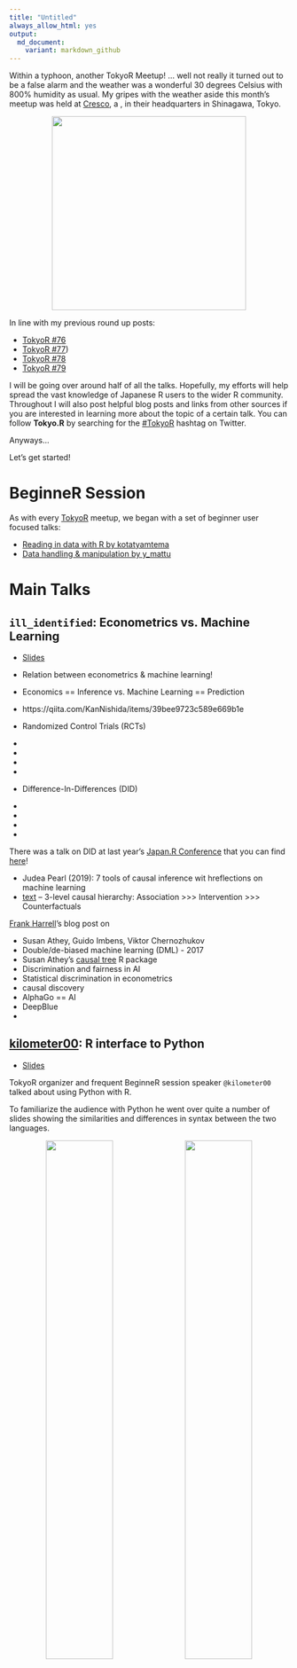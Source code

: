 ```yaml
---
title: "Untitled"
always_allow_html: yes
output: 
  md_document:
    variant: markdown_github
---
```


Within a typhoon, another TokyoR Meetup! ... well not really it turned out to be a false alarm and the weather was a wonderful 30 degrees Celsius with 800% humidity as usual. My gripes with the weather aside this month's meetup was held at [Cresco](), a , in their headquarters in Shinagawa, Tokyo.

<img src="https://i.imgur.com/UlstyyS.png" style="display: block; margin: auto;" width = "350" />

In line with my previous round up posts:

- [TokyoR #76](https://ryo-n7.github.io/2019-03-07-tokyoR-76-roundup/)
- [TokyoR #77](https://ryo-n7.github.io/2019-04-24-tokyoR-77/)) 
- [TokyoR #78](https://ryo-n7.github.io/2019-05-31-tokyoR-78-roundup/) 
- [TokyoR #79](https://ryo-n7.github.io/2019-07-05-tokyoR-79-roundup/)

I will be going over around half of all the talks. Hopefully, my efforts will help spread the vast knowledge of Japanese R users to the wider R community. Throughout I will also post helpful blog posts and links from other sources if you are interested in learning more about the topic of a certain talk. You can follow __Tokyo.R__ by searching for the [#TokyoR](https://twitter.com/hashtag/TokyoR) hashtag on Twitter.

Anyways...

Let's get started!

# BeginneR Session

As with every [TokyoR](http://tokyor.connpass.com/) meetup, we began with a set of beginner user focused talks:

- [Reading in data with R by kotatyamtema](https://www.slideshare.net/kotora_0507/tokyor79-beginnerssession1/kotora_0507/tokyor79-beginnerssession1)
- [Data handling & manipulation by y_mattu](https://ymattu.github.io/TokyoR80/slide.html)

# Main Talks

## `ill_identified`: Econometrics vs. Machine Learning
* [Slides](https://speakerdeck.com/ktgrstsh/relation-between-econometrics-and-machine-learning-ai-is-the-plan-the-plan-is-counterfactual)

- Relation between econometrics & machine learning! 
- Economics == Inference vs. Machine Learning == Prediction
- https://qiita.com/KanNishida/items/39bee9723c589e669b1e
- Randomized Control Trials (RCTs)
-
-
-
-
- Difference-In-Differences (DID)
-
-
-
-

There was a talk on DID at last year's [Japan.R Conference]() that you can find [here]()!

- Judea Pearl (2019): 7 tools of causal inference wit hreflections on machine learning
- [text](https://cacm.acm.org/magazines/2019/3/234929-the-seven-tools-of-causal-inference-with-reflections-on-machine-learning/fulltext)
-- 3-level causal hierarchy: Association >>> Intervention >>> Counterfactuals


[Frank Harrell]()'s blog post on [](https://www.fharrell.com/post/stat-ml/)


- Susan Athey, Guido Imbens, Viktor Chernozhukov
- Double/de-biased machine learning (DML) - 2017
- Susan Athey's [causal tree](https://t.co/OW8VFGtjRr) R package
- Discrimination and fairness in AI 
- Statistical discrimination in econometrics
- causal discovery
- AlphaGo == AI
- DeepBlue
-

## [kilometer00](): R interface to Python
* [Slides]()

TokyoR organizer and frequent BeginneR session speaker `@kilometer00` talked about using Python with R. 

To familiarize the audience with Python he went over quite a number of slides showing the similarities and differences in syntax between the two languages.

<p float="left" align="center">
<img src="../assets/2019-07-05-tokyoR-79-roundup_files/whatisdata.JPG" width="49%" />
<img src="../assets/2019-07-05-tokyoR-79-roundup_files/whatisdata2.JPG" width="49%" />
</p>

{reticulate} package

- differences in programming with R vs. Python (var assignment, var naming, var type, etc.)
- {reticulate}
- isolated + independent environment >>> sandboxed Python in virtual environment 
-- security + reproducibility
- `Pipenv` >>> sandboxed python manager 
-- create virtualenv
- install.package(reticulate)
-- attach the python virtualenv! >>> `use_python()`
-- `py_config()` check your version, other sessionInfo
- `source_python()` >>> import python source file
- benchmark test for reading in csv files
- use Python in RMD: ```{python}   import pandas as pd blahblah ```
-- share py-object between chunks!
- import R object to a Python chunk using prefix `r.ObjectName`
- import python object to R chunk
- Using python interactively within an R session
- `reticulate::repl_python()` 
`>>> a = 1 `
`>>> import pandas as pd`
`>>>> df = r.iris`
`>>> ESC`  escape back to R!
`>>> import pyper` Run R in Python in R!!
`>>> r = pyper.R()`
`>>> r("set.seed(71)")`

# LTs

## @wkwk_soprano 	Rでグラフつくるの！ 	[資料]
* [Slides](https://speakerdeck.com/wmichi/rdegurahuzuo-rufalse)

It's been a while since `@wkwk_soprano` used R (5 years!) but he's come back with aplomb by talking about network graphs at Tokyo.R! Network graphs are used in all sorts of fields of study including physics, chemistry, linguistics, and the social sciences. In industry you might see them as part of a recommendation graph between a customer and products on sale. Frustrated by the fact that he didn't have a fun dataset to use the {network} package on, `@wkwk_soprano` decided to create his own data set based on his favorite manga, One Piece!

By counting up the times a character appeared in one panel of the manga with another he slowly built up a co-occurence matrix of all the characters from Volume 1 to Volume 23. It took him about one hour per volume to create this data set, now that's dedication!

![]()

You can find the gum-gum fruits of his labour [here](https://drive.google.com/file/d/1y0uDbPLsMBoC5KpjT9CDDmQLAuOmZK2N/view).

After creating the data `@wkwk_soprano` wanted to do some analysis on it like graph embedding via DeepWalk or Large-scale Information Network Embedding (LINE). There's actually a R package called [Rline](https://github.com/YosefLab/Rline) to implement this method but he found that it was difficult to install and it hadn't been updated in a while so he went with the original [C++ implementation](https://github.com/tangjianpku/LINE) from Jian Tang et al. The result was an output of the distributed representation of all the characters in the data.

![]()

Lastly, `@wkwk_soprano` wanted to find similarities between One Piece characters so he used cosine similarity using [this code snippet](https://gist.github.com/wmichi/6b60b12543bfeb3205cff32d6adc3995) which allows you to extract top 'N' similar items from network embedding matrices. Taking a look at some popular characters he was somewhat disappointed in the results as from his extensive knowledge of the story he knew some of the character similarities just weren't right!

![]()

More resources on network analysis in R:

* [Intro to Network Analysis with R - Jesse Sadler](https://www.jessesadler.com/post/network-analysis-with-r/)


## @gepuro tidyverse.orgの翻訳
* [Slides](https://t.co/xPwQZDMhAN?amp=1)

Organizer of the annual [Japan.R Conference](http://japanr.net/)

After being involved in the Japanese translation of [Feature Engineering for Machine Learning: Principles and Techniques for Data Scientists](), `@gepuro` thought about trying his hand at translating `tidyverse.org` in Japanese!

In recent months there have been big changes in major `tidyverse` packages such as {dplyr} and {ggplot2} with accompanying articles to boot. These articles especially the new pivot functions vignette are the ones `@gepuro` and fellow TokyoR community members such as `@Atsusy` have slowly began work on in the past few weeks.

- new `dplyr`, new `ggplot2` etc.
- Github >>> gitlocalize translation tool
- LEFT original vs. RIGHT translation
- Create Review Request >>> PR 
- 

Similar to the talk from [useR! 2019]() by Riva Quiroga on translating the "R for Data Science" book and R data sets into Spanish, which is covered in my blogpost  [here](https://ryo-n7.github.io/2019-07-21-user2019-reflections/).

In other news there was an announcement that this year's Japan.R Conference will be on December 7th!

# Food, Drinks, and Conclusion

`TokyoR` happens almost monthly and it’s a great way to mingle with Japanese R users as it's the largest regular meetup here in Japan. We're finally taking a break next month so the next meetup will be on September 28 and it will be a special session in __Shiny__!

Talks in English are also welcome so if you’re ever in Tokyo come join us!